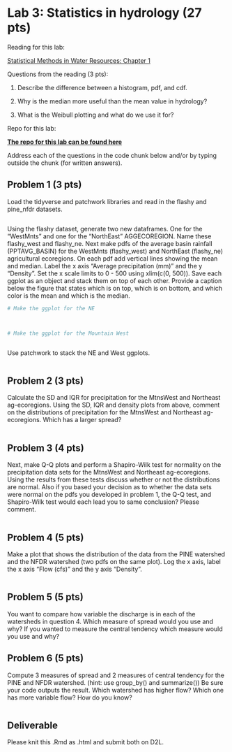 

# Lab 3: Statistics in hydrology (27 pts)

Reading for this lab:

[Statistical Methods in Water Resources: Chapter 1](https://pubs.usgs.gov/tm/04/a03/tm4a3.pdf){target="_blank"}

Questions from the reading (3 pts):

1. Describe the difference between a histogram, pdf, and cdf. 

2. Why is the median more useful than the mean value in hydrology?

3. What is the Weibull plotting and what do we use it for? 

Repo for this lab:

[**The repo for this lab can be found here**](https://github.com/tpcovino/lab_2){target="_blank"}

Address each of the questions in the code chunk below and/or by typing outside the chunk (for written answers).

## Problem 1 (3 pts)
Load the tidyverse and patchwork libraries and read in the flashy and pine_nfdr datasets.

```r


```

Using the flashy dataset, generate two new dataframes. One for the "WestMnts" and one for the "NorthEast" AGGECOREGION. Name these flashy_west and flashy_ne. Next make pdfs of the average basin rainfall (PPTAVG_BASIN) for the WestMnts (flashy_west) and NorthEast (flashy_ne) agricultural ecoregions. On each pdf add vertical lines showing the mean and median. Label the x axis "Average precipitation (mm)" and the y "Density". Set the x scale limits to 0 - 500 using xlim(c(0, 500)). Save each ggplot as an object and stack them on top of each other. Provide a caption below the figure that states which is on top, which is on bottom, and which color is the mean and which is the median. 

```r
# Make the ggplot for the NE




```

```r
# Make the ggplot for the Mountain West



```

Use patchwork to stack the NE and West ggplots.
```r


```

## Problem 2 (3 pts)
Calculate the SD and IQR for precipitation for the MtnsWest and Northeast ag-ecoregions. Using the SD, IQR and density plots from above, comment on the distributions of precipitation for the MtnsWest and Northeast ag-ecoregions. Which has a larger spread?  

```r


```


## Problem 3 (4 pts)
Next, make Q-Q plots and perform a Shapiro-Wilk test for normality on the precipitation data sets for the MtnsWest and Northeast ag-ecoregions. Using the results from these tests discuss whether or not the distributions are normal. Also if you based your decision as to whether the data sets were normal on the pdfs you developed in problem 1, the Q-Q test, and Shapiro-Wilk test would each lead you to same conclusion? Please comment. 

```r



```

## Problem 4 (5 pts)
Make a plot that shows the distribution of the data from the PINE watershed and the NFDR watershed (two pdfs on the same plot). Log the x axis, label the x axis "Flow (cfs)" and the y axis "Density". 

```r



```

## Problem 5 (5 pts)
You want to compare how variable the discharge is in each of the watersheds in question 4. Which measure of spread would you use and why? If you wanted to measure the central tendency which measure would you use and why?


## Problem 6 (5 pts)
Compute 3 measures of spread and 2 measures of central tendency for the PINE and NFDR watershed. (hint: use group_by() and summarize()) Be sure your code outputs the result. Which watershed has higher flow? Which one has more variable flow? How do you know?
```r




```


## Deliverable

Please knit this .Rmd as .html and submit both on D2L. 

